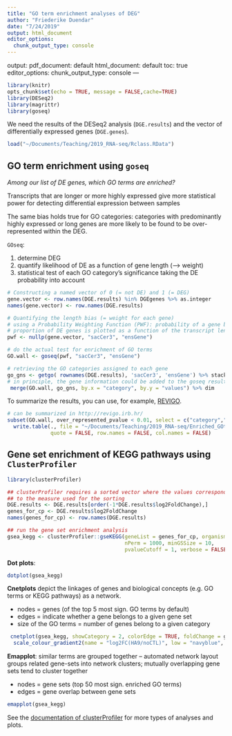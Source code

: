 ```yaml
---
title: "GO term enrichment analyses of DEG"
author: "Friederike Duendar"
date: "7/24/2019"
output: html_document
editor_options: 
  chunk_output_type: console
---
```


output:
  pdf_document: default
  html_document: default
  toc: true
editor_options: 
  chunk_output_type: console
---

```r
library(knitr)
opts_chunk$set(echo = TRUE, message = FALSE,cache=TRUE)
library(DESeq2)
library(magrittr)
library(goseq)
```

We need the results of the DESeq2 analysis (`DGE.results`) and the vector of 
differentially expressed genes (`DGE.genes`).

```r
load("~/Documents/Teaching/2019_RNA-seq/Rclass.RData")
```

## GO term enrichment using `goseq`

*Among our list of DE genes, which GO terms are enriched?*

Transcripts that are longer or more highly expressed give more statistical power
for detecting differential expression between samples

The same bias holds true for GO categories: categories with predominantly highly
expressed or long genes are more likely to be found to be over-represented within
the DEG.

`GOseq`:

1. determine DEG
2. quantify likelihood of DE as a function of gene length (--> weight)
3. statistical test of each GO category's significance taking the DE probability into account


```r
# Constructing a named vector of 0 (= not DE) and 1 (= DEG) 
gene.vector <- row.names(DGE.results) %in% DGEgenes %>% as.integer
names(gene.vector) <- row.names(DGE.results)

# Quantifying the length bias (= weight for each gene)
# using a Probability Weighting Function (PWF): probability of a gene being DE ~ length
# proportion of DE genes is plotted as a function of the transcript length
pwf <- nullp(gene.vector, "sacCer3", "ensGene")

# do the actual test for enrichment of GO terms
GO.wall <- goseq(pwf, "sacCer3", "ensGene")
```

```r
# retrieving the GO categories assigned to each gene
go_gns <- getgo( rownames(DGE.results), 'sacCer3', 'ensGene') %>% stack
# in principle, the gene information could be added to the goseq results:
 merge(GO.wall, go_gns, by.x = "category", by.y = "values") %>% dim
```

To summarize the results, you can use, for example, [REVIGO](http://revigo.irb.hr/).

```r
# can be summarized in http://revigo.irb.hr/
subset(GO.wall, over_represented_pvalue < 0.01, select = c("category","over_represented_pvalue")) %>%
  write.table(., file = "~/Documents/Teaching/2019_RNA-seq/Enriched_GOterms_goseq.txt",
              quote = FALSE, row.names = FALSE, col.names = FALSE)
```

## Gene set enrichment of KEGG pathways using `ClusterProfiler`

```r
library(clusterProfiler)

## clusterProfiler requires a sorted vector where the values correspond
## to the measure used for the sorting 
DGE.results <- DGE.results[order(-1*DGE.results$log2FoldChange),]
genes_for_cp <- DGE.results$log2FoldChange
names(genes_for_cp) <- row.names(DGE.results)

## run the gene set enrichment analysis
gsea_kegg <- clusterProfiler::gseKEGG(geneList = genes_for_cp, organism = 'sce',
                                      nPerm = 1000, minGSSize = 10,
                                      pvalueCutoff = 1, verbose = FALSE)
```

**Dot plots**:

```r
dotplot(gsea_kegg)
```

**Cnetplots** depict the linkages of genes and biological concepts (e.g. GO terms or KEGG pathways) as a network.

- nodes = genes (of the top 5 most sign. GO terms by default)
- edges = indicate whether a gene belongs to a given gene set
- size of the GO terms = number of genes belong to a given category

```r
 cnetplot(gsea_kegg, showCategory = 2, colorEdge = TRUE, foldChange = genes_for_cp) +
  scale_colour_gradient2(name = "log2FC(HA9/noCTL)", low = "navyblue", high = "red", mid = "white")
```

**Emapplot**: similar terms are grouped together -- automated network layout groups related gene-sets into network clusters; mutually overlapping gene sets tend to cluster together

- nodes = gene sets (top 50 most sign. enriched GO terms)
- edges = gene overlap between gene sets

```r
emapplot(gsea_kegg)
```

See the [documentation of clusterProfiler](https://yulab-smu.github.io/clusterProfiler-book/index.html) for more types of analyses and plots.
